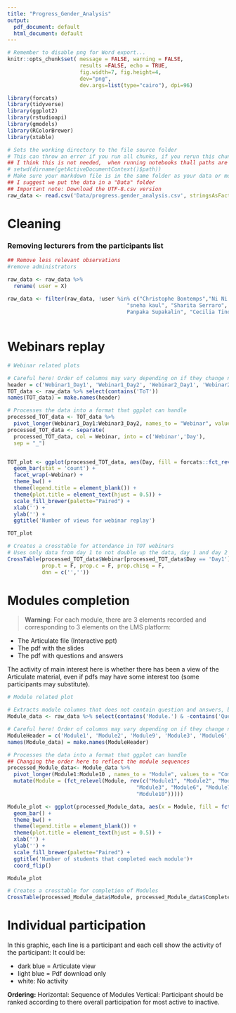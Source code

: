 ```yaml
---
title: "Progress_Gender_Analysis"
output:
  pdf_document: default
  html_document: default
---
```


```r
# Remember to disable png for Word export...
knitr::opts_chunk$set( message = FALSE, warning = FALSE, 
                       results =FALSE, echo = TRUE,
                       fig.width=7, fig.height=4, 
                       dev="png", 
                       dev.args=list(type="cairo"), dpi=96)


```


```r
library(forcats)
library(tidyverse)
library(ggplot2)
library(rstudioapi)
library(gmodels)
library(RColorBrewer)
library(xtable)
```



```r
# Sets the working directory to the file source folder
# This can throw an error if you run all chunks, if you rerun this chunk by itself though it will work.
## I think this is not needed,  when running notebooks thall paths are relaties to the notebook
# setwd(dirname(getActiveDocumentContext()$path))
# Make sure your markdown file is in the same folder as your data or modification will be needed
## I suggest we put the data in a "Data" folder
## Important note: Download the UTF-8.csv version 
raw_data <- read.csv('Data/progress.gender_analysis.csv', stringsAsFactors = TRUE)

```

# Cleaning
### Removing lecturers from the participants list

```r
## Remove less relevant observations 
#remove administrators

raw_data <- raw_data %>%
  rename( user = X)
  
raw_data <- filter(raw_data, !user %in% c("Christophe Bontemps","Ni Ni Thein", "Ju Ju Dawn", "Patrick Jonsson", 
                                      "sneha kaul", "Sharita Serraro",	"Akiyo Shibuya",  "Makoto Shimizu","
                                      Panpaka Supakalin", "Cecilia Tinonin"))
  

```



# Webinars replay

```r

# Webinar related plots 

# Careful here! Order of columns may vary depending on if they change name and/or if any modules are added/removed! 
header = c('Webinar1_Day1', 'Webinar1_Day2', 'Webinar2_Day1', 'Webinar2_Day2', 'Webinar3_Day1', 'Webinar3_Day2')
TOT_data <- raw_data %>% select(contains('ToT'))
names(TOT_data) = make.names(header)

# Processes the data into a format that ggplot can handle
processed_TOT_data <- TOT_data %>%
  pivot_longer(Webinar1_Day1:Webinar3_Day2, names_to = "Webinar", values_to = "Completed")
processed_TOT_data <- separate(
  processed_TOT_data, col = Webinar, into = c('Webinar','Day'),
  sep = "_")


TOT_plot <- ggplot(processed_TOT_data, aes(Day, fill = forcats::fct_rev(Completed)))+
  geom_bar(stat = 'count') +
  facet_wrap(~Webinar) + 
  theme_bw() + 
  theme(legend.title = element_blank()) +
  theme(plot.title = element_text(hjust = 0.5)) +
  scale_fill_brewer(palette="Paired") +
  xlab('') +
  ylab('') +
  ggtitle('Number of views for webinar replay')

TOT_plot
```
```r
# Creates a crosstable for attendance in TOT webinars 
# Uses only data from day 1 to not double up the data, day 1 and day 2 have identical data.
CrossTable(processed_TOT_data$Webinar[processed_TOT_data$Day == 'Day1'],processed_TOT_data$Completed[processed_TOT_data$Day == 'Day1'],
           prop.t = F, prop.c = F, prop.chisq = F,
           dnn = c('',''))
```

# Modules completion 


> **Warning**: For each module, there are 3 elements recorded and corresponding to 3 elements on the LMS platform:

* The Articulate file (Interactive ppt)
* The pdf with the slides
* The pdf with questions and answers

 The activity of main interest here is whether there has been a view of the Articulate material, even if pdfs may have some interest too (some participants may substitute). 
 

 
```r
# Module related plot

# Extracts module columns that does not contain question and answers, but contains download version. 
Module_data <- raw_data %>% select(contains('Module.') & -contains('Questions.and.Answers') & contains('Download') & -contains('Annex'))

# Careful here! Order of columns may vary depending on if they change name and/or if any modules are added/removed! 
ModuleHeader = c('Module1', 'Module2', 'Module9', 'Module3', 'Module6', 'Module7',  'Module10')
names(Module_data) = make.names(ModuleHeader)

# Processes the data into a format that ggplot can handle
## Changing the order here to reflect the module sequences
processed_Module_data<- Module_data %>%
  pivot_longer(Module1:Module10 , names_to = "Module", values_to = "Completed") %>%
  mutate(Module = (fct_relevel(Module, rev(c("Module1", "Module2", "Module9",
                                         "Module3", "Module6", "Module7",
                                         "Module10")))))

Module_plot <- ggplot(processed_Module_data, aes(x = Module, fill = fct_rev(Completed))) +
  geom_bar() +
  theme_bw() + 
  theme(legend.title = element_blank()) +
  theme(plot.title = element_text(hjust = 0.5)) +
  xlab('') +
  ylab('') +
  scale_fill_brewer(palette="Paired") +
  ggtitle('Number of students that completed each module')+
  coord_flip()

Module_plot
```


```r
# Creates a crosstable for completion of Modules
CrossTable(processed_Module_data$Module, processed_Module_data$Completed, prop.r = T, prop.t = F, prop.c = F, prop.chisq = F, dnn = c('',''))
```

# Individual participation
In this graphic, each line is a participant and each cell show the activity of the participant: It could be:

*  dark blue = Articulate view
*  light blue =  Pdf download only
*  white: No activity

**Ordering:** 
Horizontal: Sequence of Modules
Vertical: Participant should be ranked according to there overall participation for most active to inactive.
 


